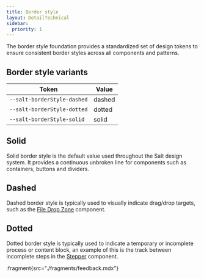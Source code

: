 ```yaml
---
title: Border style
layout: DetailTechnical
sidebar:
  priority: 1
---
```


The border style foundation provides a standardized set of design tokens to ensure consistent border styles across all components and patterns.

## Border style variants

| Token                       | Value  |
| --------------------------- | ------ |
| `--salt-borderStyle-dashed` | dashed |
| `--salt-borderStyle-dotted` | dotted |
| `--salt-borderStyle-solid`  | solid  |

## Solid

Solid border style is the default value used throughout the Salt design system. It provides a continuous unbroken line for components such as containers, buttons and dividers.

## Dashed

Dashed border style is typically used to visually indicate drag/drop targets, such as the [File Drop Zone](../components/file-drop-zone) component.

## Dotted

Dotted border style is typically used to indicate a temporary or incomplete process or content block, an example of this is the track between incomplete steps in the [Stepper](../components/stepper) component.

:fragment{src="./fragments/feedback.mdx"}

